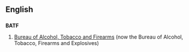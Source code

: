 ==English==
==={{initialism}}===
'''BATF'''
# {{US}} [[w:Bureau of Alcohol, Tobacco and Firearms|Bureau of Alcohol, Tobacco and Firearms]] (now the Bureau of Alcohol, Tobacco, Firearms and Explosives)